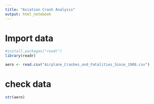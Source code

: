 ```yaml
---
title: "Aviation Crash Analysis"
output: html_notebook
---
```


# Import data

```r
#install.packages("readr")
library(readr)

aero <- read.csv("Airplane_Crashes_and_Fatalities_Since_1908.csv")

```

# check data

```r
str(aero)

```

